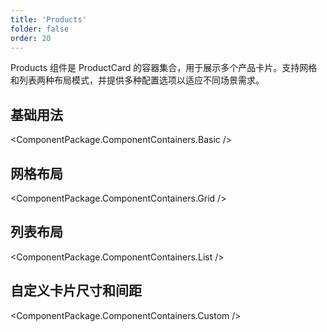 ```yaml
---
title: 'Products'
folder: false
order: 20
---
```



Products 组件是 ProductCard 的容器集合，用于展示多个产品卡片。支持网格和列表两种布局模式，并提供多种配置选项以适应不同场景需求。

## 基础用法

<ComponentPackage.ComponentContainers.Basic />

## 网格布局

<ComponentPackage.ComponentContainers.Grid />

## 列表布局

<ComponentPackage.ComponentContainers.List />

## 自定义卡片尺寸和间距

<ComponentPackage.ComponentContainers.Custom />

